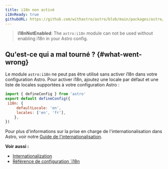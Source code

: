 ```yaml
---
title: i18n non activé
i18nReady: true
githubURL: https://github.com/withastro/astro/blob/main/packages/astro/src/core/errors/errors-data.ts
---
```


> **i18nNotEnabled**: The `astro:i18n` module can not be used without enabling i18n in your Astro config.

## Qu'est-ce qui a mal tourné ? \{#what-went-wrong\}
Le module `astro:i18n` ne peut pas être utilisé sans activer i18n dans votre configuration Astro. Pour activer i18n, ajoutez une locale par défaut et une liste de locales supportées à votre configuration Astro :
```js
import { defineConfig } from 'astro'
export default defineConfig({
 i18n: {
	 defaultLocale: 'en',
	 locales: ['en', 'fr'],
	},
})
```

Pour plus d'informations sur la prise en charge de l'internationalisation dans Astro, voir notre [Guide de l'internationalisation](/fr/guides/internationalization/).

**Voir aussi :**
-  [Internationalization](/fr/guides/internationalization/)
-  [Référence de configuration `i18n](/fr/reference/configuration-reference/#i18n)
